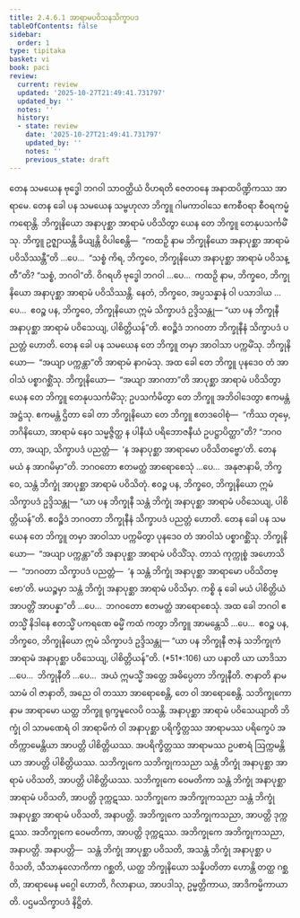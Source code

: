 ```yaml
---
title: 2.4.6.1 အာရာမပဝိသနသိက္ခာပဒ
tableOfContents: false
sidebar:
  order: 1
type: tipitaka
basket: vi
book: paci
review:
  current: review
  updated: '2025-10-27T21:49:41.731797'
  updated_by: ''
  notes: ''
  history:
  - state: review
    date: '2025-10-27T21:49:41.731797'
    updated_by: ''
    notes: ''
    previous_state: draft
---
```



<ReviewStatus review={frontmatter.review} showDetails={true} />

<HypothesisAnnotation frontmatter={frontmatter} />

<DynamicBreadcrumb />

<Division number="1021" book="paci" e="ch" v="2" p="403">

<Paragraph number="3087" book="paci">
တေန သမယေန ဗုဒ္ဓေါ ဘဂဝါ သာဝတ္ထိယံ ဝိဟရတိ ဇေတဝနေ အနာထပိဏ္ဍိကဿ အာရာမေ. တေန ခေါ ပန သမယေန သမ္ဗဟုလာ ဘိက္ခူ ဂါမကာဝါသေ ဧကစီဝရာ စီဝရကမ္မံ ကရောန္တိ. ဘိက္ခုနိယော အနာပုစ္ဆာ အာရာမံ ပဝိသိတွာ ယေန တေ ဘိက္ခူ တေနုပသင်္ကမိံသု. ဘိက္ခူ ဥဇ္ဈာယန္တိ ခိယျန္တိ ဝိပါစေန္တိ—  “ကထဉှိ နာမ ဘိက္ခုနိယော အနာပုစ္ဆာ အာရာမံ ပဝိသိဿန္တီ”တိ …ပေ…  “သစ္စံ ကိရ, ဘိက္ခဝေ, ဘိက္ခုနိယော အနာပုစ္ဆာ အာရာမံ ပဝိသန္တီ”တိ? “သစ္စံ, ဘဂဝါ”တိ. ဝိဂရဟိ ဗုဒ္ဓေါ ဘဂဝါ …ပေ…  ကထဉှိ နာမ, ဘိက္ခဝေ, ဘိက္ခုနိယော အနာပုစ္ဆာ အာရာမံ ပဝိသိဿန္တိ. နေတံ, ဘိက္ခဝေ, အပ္ပသန္နာနံ ဝါ ပသာဒါယ …ပေ…  ဧဝဉ္စ ပန, ဘိက္ခဝေ, ဘိက္ခုနိယော ဣမံ သိက္ခာပဒံ ဥဒ္ဒိသန္တု—
</Paragraph>

<Paragraph number="3088" book="paci">
<Emphasis>“ယာ ပန ဘိက္ခုနီ အနာပုစ္ဆာ အာရာမံ ပဝိသေယျ, ပါစိတ္တိယန်”</Emphasis>တိ.
</Paragraph>

<Paragraph number="3089" book="paci">
ဧဝဉ္စိဒံ ဘဂဝတာ ဘိက္ခုနီနံ သိက္ခာပဒံ ပညတ္တံ ဟောတိ.
</Paragraph>

</Division>
<Division number="1022" book="paci" e="ch" v="2" p="403">

<Paragraph number="3090" book="paci">
တေန ခေါ ပန သမယေန တေ ဘိက္ခူ တမှာ အာဝါသာ ပက္ကမိံသု. ဘိက္ခုနိယော—  “အယျာ ပက္ကန္တာ”တိ အာရာမံ နာဂမံသု. အထ ခေါ တေ ဘိက္ခူ ပုနဒေဝ တံ အာဝါသံ ပစ္စာဂစ္ဆိံသု. ဘိက္ခုနိယော—  “အယျာ အာဂတာ”တိ အာပုစ္ဆာ အာရာမံ ပဝိသိတွာ ယေန တေ ဘိက္ခူ တေနုပသင်္ကမိံသု; ဥပသင်္ကမိတွာ တေ ဘိက္ခူ အဘိဝါဒေတွာ ဧကမန္တံ အဋ္ဌံသု. ဧကမန္တံ ဌိတာ ခေါ တာ ဘိက္ခုနိယော တေ ဘိက္ခူ ဧတဒဝေါစုံ—  “ကိဿ တုမှေ, ဘဂိနိယော, အာရာမံ နေဝ သမ္မဇ္ဇိတ္ထ န ပါနီယံ ပရိဘောဇနီယံ ဥပဋ္ဌာပိတ္ထာ”တိ? “ဘဂဝတာ, အယျာ, သိက္ခာပဒံ ပညတ္တံ—  ‘န အနာပုစ္ဆာ အာရာမော ပဝိသိတဗ္ဗော’တိ. တေန မယံ န အာဂမိမှာ”တိ. ဘဂဝတော ဧတမတ္ထံ အာရောစေသုံ …ပေ…  အနုဇာနာမိ, ဘိက္ခဝေ, သန္တံ ဘိက္ခုံ အာပုစ္ဆာ အာရာမံ ပဝိသိတုံ. ဧဝဉ္စ ပန, ဘိက္ခဝေ, ဘိက္ခုနိယော ဣမံ သိက္ခာပဒံ ဥဒ္ဒိသန္တု—
</Paragraph>

<Paragraph number="3091" book="paci">
<Emphasis>“ယာ ပန ဘိက္ခုနီ သန္တံ ဘိက္ခုံ အနာပုစ္ဆာ အာရာမံ ပဝိသေယျ, ပါစိတ္တိယန်”</Emphasis>တိ.
</Paragraph>

<Paragraph number="3092" book="paci">
ဧဝဉ္စိဒံ ဘဂဝတာ ဘိက္ခုနီနံ သိက္ခာပဒံ ပညတ္တံ ဟောတိ.
</Paragraph>

</Division>
<Division number="1023" book="paci" e="ch" v="2" p="404">

<Paragraph number="3093" book="paci">
တေန ခေါ ပန သမယေန တေ ဘိက္ခူ တမှာ အာဝါသာ ပက္ကမိတွာ ပုနဒေဝ တံ အာဝါသံ ပစ္စာဂစ္ဆိံသု. ဘိက္ခုနိယော—  “အယျာ ပက္ကန္တာ”တိ အနာပုစ္ဆာ အာရာမံ ပဝိသိံသု. တာသံ ကုက္ကုစ္စံ အဟောသိ—  “ဘဂဝတာ သိက္ခာပဒံ ပညတ္တံ—  ‘န သန္တံ ဘိက္ခုံ အနာပုစ္ဆာ အာရာမော ပဝိသိတဗ္ဗော’တိ. မယဉ္စမှာ သန္တံ ဘိက္ခုံ အနာပုစ္ဆာ အာရာမံ ပဝိသိမှာ. ကစ္စိ နု ခေါ မယံ ပါစိတ္တိယံ အာပတ္တိံ အာပန္နာ”တိ …ပေ…  ဘဂဝတော ဧတမတ္ထံ အာရောစေသုံ. အထ ခေါ ဘဂဝါ ဧတသ္မိံ နိဒါနေ ဧတသ္မိံ ပကရဏေ ဓမ္မိံ ကထံ ကတွာ ဘိက္ခူ အာမန္တေသိ …ပေ…  ဧဝဉ္စ ပန, ဘိက္ခဝေ, ဘိက္ခုနိယော ဣမံ သိက္ခာပဒံ ဥဒ္ဒိသန္တု—
</Paragraph>

</Division>
<Division number="1024" book="paci" e="ch" v="2" p="404">

<Paragraph number="3094" book="paci">
<Emphasis>“ယာ ပန ဘိက္ခုနီ ဇာနံ သဘိက္ခုကံ အာရာမံ အနာပုစ္ဆာ ပဝိသေယျ, ပါစိတ္တိယန်”</Emphasis>တိ. (*51*:<Emphasis>106</Emphasis>)
</Paragraph>

</Division>
<Division number="1025" book="paci" e="ch" v="2" p="404">

<Paragraph number="3095" book="paci">
<Emphasis>ယာ ပနာ</Emphasis>တိ ယာ ယာဒိသာ …ပေ…  <Emphasis>ဘိက္ခုနီ</Emphasis>တိ …ပေ…  အယံ ဣမသ္မိံ အတ္ထေ အဓိပ္ပေတာ ဘိက္ခုနီတိ.
</Paragraph>

<Paragraph number="3096" book="paci">
<Emphasis>ဇာနာတိ</Emphasis> နာမ သာမံ ဝါ ဇာနာတိ, အညေ ဝါ တဿာ အာရောစေန္တိ, တေ ဝါ အာရောစေန္တိ.
</Paragraph>

<Paragraph number="3097" book="paci">
<Emphasis>သဘိက္ခုကော</Emphasis> နာမ အာရာမော ယတ္ထ ဘိက္ခူ ရုက္ခမူလေပိ ဝသန္တိ.
</Paragraph>

<Paragraph number="3098" book="paci">
<Emphasis>အနာပုစ္ဆာ အာရာမံ ပဝိသေယျာ</Emphasis>တိ ဘိက္ခုံ ဝါ သာမဏေရံ ဝါ အာရာမိကံ ဝါ အနာပုစ္ဆာ ပရိက္ခိတ္တဿ အာရာမဿ ပရိက္ခေပံ အတိက္ကာမေန္တိယာ အာပတ္တိ ပါစိတ္တိယဿ. အပရိက္ခိတ္တဿ အာရာမဿ ဥပစာရံ ဩက္ကမန္တိယာ အာပတ္တိ ပါစိတ္တိယဿ.
</Paragraph>

</Division>
<Division number="1026" book="paci" e="ch" v="2" p="404">

<Paragraph number="3099" book="paci">
သဘိက္ခုကေ သဘိက္ခုကသညာ သန္တံ ဘိက္ခုံ အနာပုစ္ဆာ အာရာမံ ပဝိသတိ, အာပတ္တိ ပါစိတ္တိယဿ. သဘိက္ခုကေ ဝေမတိကာ သန္တံ ဘိက္ခုံ အနာပုစ္ဆာ အာရာမံ ပဝိသတိ, အာပတ္တိ ဒုက္ကဋဿ. သဘိက္ခုကေ အဘိက္ခုကသညာ သန္တံ ဘိက္ခုံ အနာပုစ္ဆာ အာရာမံ ပဝိသတိ, အနာပတ္တိ.
</Paragraph>

<Paragraph number="3100" book="paci">
အဘိက္ခုကေ သဘိက္ခုကသညာ, အာပတ္တိ ဒုက္ကဋဿ. အဘိက္ခုကေ ဝေမတိကာ, အာပတ္တိ ဒုက္ကဋဿ. အဘိက္ခုကေ အဘိက္ခုကသညာ, အနာပတ္တိ.
</Paragraph>

</Division>
<Division number="1027" book="paci" e="ch" v="2" p="405">

<Paragraph number="3101" book="paci">
အနာပတ္တိ—  သန္တံ ဘိက္ခုံ အာပုစ္ဆာ ပဝိသတိ, အသန္တံ ဘိက္ခုံ အနာပုစ္ဆာ ပဝိသတိ, သီသာနုလောကိကာ ဂစ္ဆတိ, ယတ္ထ ဘိက္ခုနိယော သန္နိပတိတာ ဟောန္တိ တတ္ထ ဂစ္ဆတိ, အာရာမေန မဂ္ဂေါ ဟောတိ, ဂိလာနာယ, အာပဒါသု, ဥမ္မတ္တိကာယ, အာဒိကမ္မိကာယာတိ.

</Paragraph>
</Division>

<Paragraph number="3102" type="center" book="paci">
ပဌမသိက္ခာပဒံ နိဋ္ဌိတံ.
</Paragraph>